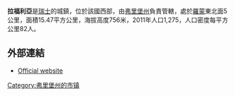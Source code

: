 '''拉福利亞'''是[[瑞士|瑞士]]的城鎮，位於該國西部，由[[弗里堡州|弗里堡州]]負責管轄，處於[[羅蒙_(瑞士)|羅蒙]]東北面5公里，面積15.47平方公里，海拔高度756米，2011年人口1,275，人口密度每平方公里82人。

==外部連結==
* [http://www.lafolliaz.ch Official website] {{Wayback|url=http://www.lafolliaz.ch/ |date=20060209112959 }} {{fr icon}}

{{Switzerland-geo-stub}}
[[Category:弗里堡州的市镇|Category:弗里堡州的市镇]]